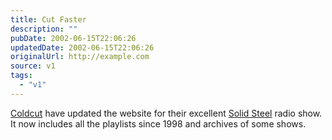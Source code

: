 ```yaml
---
title: Cut Faster
description: ""
pubDate: 2002-06-15T22:06:26
updatedDate: 2002-06-15T22:06:26
originalUrl: http://example.com
source: v1
tags:
  - "v1"
---
```


[Coldcut][1] have updated the website for their excellent [Solid Steel][2] radio show. It now includes all the playlists since 1998 and archives of some shows.

[1]: http://www.ninjatune.net/coldcut/ "Coldcut on ninjatune.net"
[2]: http://www.ninjatune.net/ "Coldcut's Solid Steel on ninjatune.net"
